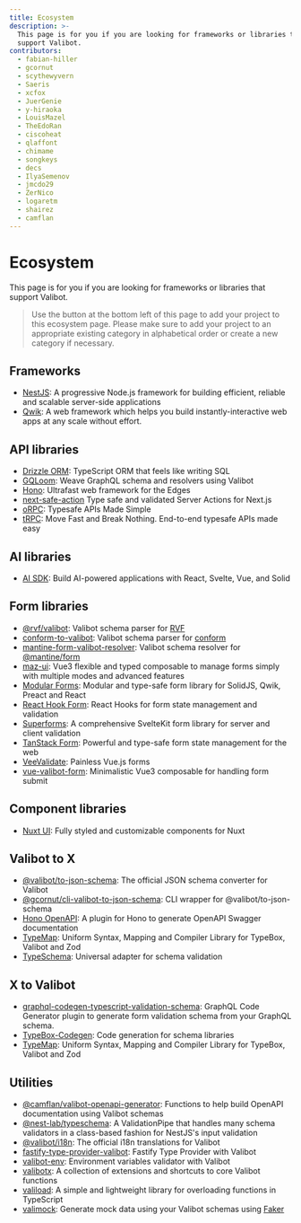 ```yaml
---
title: Ecosystem
description: >-
  This page is for you if you are looking for frameworks or libraries that
  support Valibot.
contributors:
  - fabian-hiller
  - gcornut
  - scythewyvern
  - Saeris
  - xcfox
  - JuerGenie
  - y-hiraoka
  - LouisMazel
  - TheEdoRan
  - ciscoheat
  - qlaffont
  - chimame
  - songkeys
  - decs
  - IlyaSemenov
  - jmcdo29
  - ZerNico
  - logaretm
  - shairez
  - camflan
---
```


# Ecosystem

This page is for you if you are looking for frameworks or libraries that support Valibot.

> Use the button at the bottom left of this page to add your project to this ecosystem page. Please make sure to add your project to an appropriate existing category in alphabetical order or create a new category if necessary.

## Frameworks

- [NestJS](https://docs.nestjs.com): A progressive Node.js framework for building efficient, reliable and scalable server-side applications
- [Qwik](https://qwik.dev): A web framework which helps you build instantly-interactive web apps at any scale without effort.

## API libraries

- [Drizzle ORM](https://orm.drizzle.team/): TypeScript ORM that feels like writing SQL
- [GQLoom](https://gqloom.dev/): Weave GraphQL schema and resolvers using Valibot
- [Hono](https://hono.dev/): Ultrafast web framework for the Edges
- [next-safe-action](https://next-safe-action.dev) Type safe and validated Server Actions for Next.js
- [oRPC](https://orpc.unnoq.com/): Typesafe APIs Made Simple
- [tRPC](https://trpc.io/): Move Fast and Break Nothing. End-to-end typesafe APIs made easy

## AI libraries

- [AI SDK](https://sdk.vercel.ai/): Build AI-powered applications with React, Svelte, Vue, and Solid

## Form libraries

- [@rvf/valibot](https://github.com/airjp73/rvf/tree/main/packages/valibot): Valibot schema parser for [RVF](https://rvf-js.io/)
- [conform-to-valibot](https://github.com/chimame/conform-to-valibot): Valibot schema parser for [conform](https://conform.guide/)
- [mantine-form-valibot-resolver](https://github.com/Songkeys/mantine-form-valibot-resolver): Valibot schema resolver for [@mantine/form](https://mantine.dev/form/use-form/)
- [maz-ui](https://maz-ui.com/composables/use-form-validator): Vue3 flexible and typed composable to manage forms simply with multiple modes and advanced features
- [Modular Forms](https://modularforms.dev/): Modular and type-safe form library for SolidJS, Qwik, Preact and React
- [React Hook Form](https://react-hook-form.com/): React Hooks for form state management and validation
- [Superforms](https://superforms.rocks): A comprehensive SvelteKit form library for server and client validation
- [TanStack Form](https://tanstack.com/form): Powerful and type-safe form state management for the web
- [VeeValidate](https://vee-validate.logaretm.com/v4/): Painless Vue.js forms
- [vue-valibot-form](https://github.com/IlyaSemenov/vue-valibot-form): Minimalistic Vue3 composable for handling form submit

## Component libraries

- [Nuxt UI](https://ui.nuxt.com/): Fully styled and customizable components for Nuxt

## Valibot to X

- [@valibot/to-json-schema](https://github.com/fabian-hiller/valibot/tree/main/packages/to-json-schema): The official JSON schema converter for Valibot
- [@gcornut/cli-valibot-to-json-schema](https://github.com/gcornut/cli-valibot-to-json-schema): CLI wrapper for @valibot/to-json-schema
- [Hono OpenAPI](https://github.com/rhinobase/hono-openapi): A plugin for Hono to generate OpenAPI Swagger documentation
- [TypeMap](https://github.com/sinclairzx81/typemap/): Uniform Syntax, Mapping and Compiler Library for TypeBox, Valibot and Zod
- [TypeSchema](https://typeschema.com/): Universal adapter for schema validation

## X to Valibot

- [graphql-codegen-typescript-validation-schema](https://github.com/Code-Hex/graphql-codegen-typescript-validation-schema): GraphQL Code Generator plugin to generate form validation schema from your GraphQL schema.
- [TypeBox-Codegen](https://sinclairzx81.github.io/typebox-workbench/): Code generation for schema libraries
- [TypeMap](https://github.com/sinclairzx81/typemap/): Uniform Syntax, Mapping and Compiler Library for TypeBox, Valibot and Zod

## Utilities

- [@camflan/valibot-openapi-generator](https://github.com/camflan/valibot-openapi-generator): Functions to help build OpenAPI documentation using Valibot schemas
- [@nest-lab/typeschema](https://github.com/jmcdo29/nest-lab/tree/main/packages/typeschema): A ValidationPipe that handles many schema validators in a class-based fashion for NestJS's input validation
- [@valibot/i18n](https://github.com/fabian-hiller/valibot/tree/main/packages/i18n): The official i18n translations for Valibot
- [fastify-type-provider-valibot](https://github.com/qlaffont/fastify-type-provider-valibot): Fastify Type Provider with Valibot
- [valibot-env](https://y-hiraoka.github.io/valibot-env): Environment variables validator with Valibot
- [valibotx](https://github.com/IlyaSemenov/valibotx): A collection of extensions and shortcuts to core Valibot functions
- [valiload](https://github.com/JuerGenie/valiload): A simple and lightweight library for overloading functions in TypeScript
- [valimock](https://github.com/saeris/valimock): Generate mock data using your Valibot schemas using [Faker](https://github.com/faker-js/faker)
